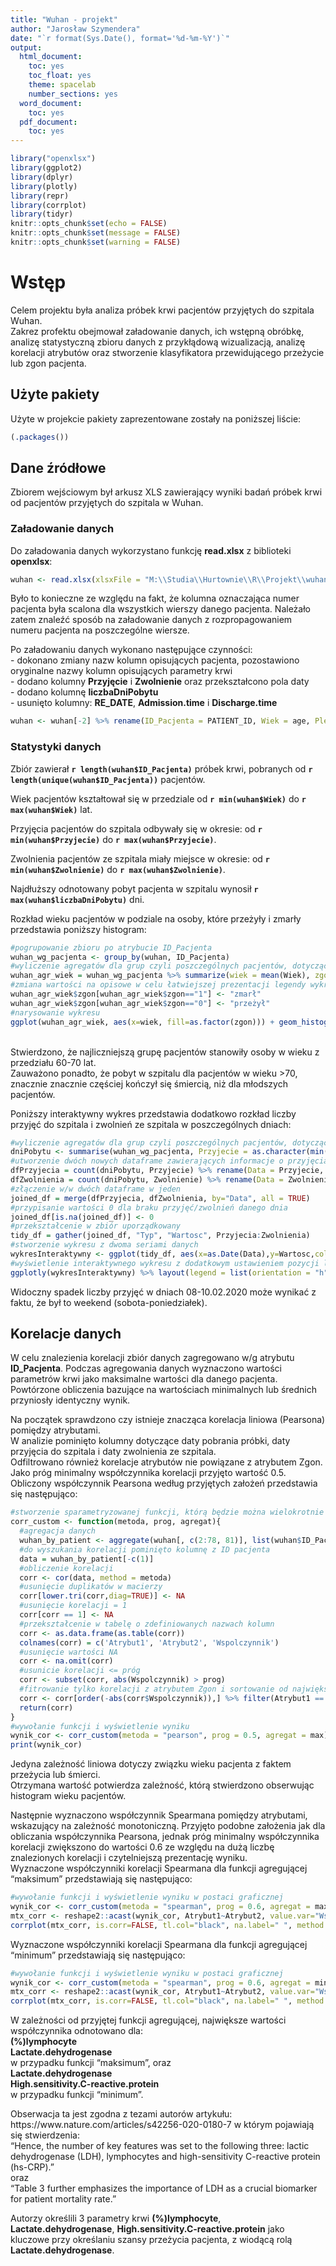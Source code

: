 ---
title: "Wuhan - projekt"
author: "Jarosław Szymendera"
date: "`r format(Sys.Date(), format='%d-%m-%Y')`"
output:
  html_document:
    toc: yes
    toc_float: yes
    theme: spacelab
    number_sections: yes
  word_document:
    toc: yes
  pdf_document:
    toc: yes
---

```{r setup, include=FALSE}
library("openxlsx")
library(ggplot2)
library(dplyr)
library(plotly)
library(repr)
library(corrplot)
library(tidyr)
knitr::opts_chunk$set(echo = FALSE)
knitr::opts_chunk$set(message = FALSE)
knitr::opts_chunk$set(warning = FALSE)
```
# Wstęp

Celem projektu była analiza próbek krwi pacjentów przyjętych do szpitala Wuhan.\
Zakrez profektu obejmował załadowanie danych, ich wstępną obróbkę, analizę statystyczną zbioru danych z przykłądową wizualizacją, analizę korelacji atrybutów oraz stworzenie klasyfikatora przewidującego przeżycie lub zgon pacjenta.

## Użyte pakiety

Użyte w projekcie pakiety zaprezentowane zostały na poniższej liście:
```{r packages, include=TRUE}
(.packages())
```
## Dane źródłowe

Zbiorem wejściowym był arkusz XLS zawierający wyniki badań próbek krwi od pacjentów przyjętych do szpitala w Wuhan.

### Załadowanie danych

Do załadowania danych wykorzystano funkcję **read.xlsx** z biblioteki **openxlsx**:
```{r loadData_1, echo=TRUE}
wuhan <- read.xlsx(xlsxFile = "M:\\Studia\\Hurtownie\\R\\Projekt\\wuhan_blood_sample_data_Jan_Feb_2020.xlsx", fillMergedCells = TRUE, colNames = TRUE)
```

Było to konieczne ze względu na fakt, że kolumna oznaczająca numer pacjenta była scalona dla wszystkich wierszy danego pacjenta.
Należało zatem znaleźć sposób na załadowanie danych z rozpropagowaniem numeru pacjenta na poszczególne wiersze.

Po załadowaniu danych wykonano następujące czynności:<br />
- dokonano zmiany nazw kolumn opisujących pacjenta, pozostawiono oryginalne nazwy kolumn opisujących parametry krwi<br />
- dodano kolumny **Przyjęcie** i **Zwolnienie** oraz przekształcono pola daty<br />
- dodano kolumnę **liczbaDniPobytu**<br />
- usunięto kolumny: **RE_DATE**, **Admission.time** i **Discharge.time**<br />
```{r loadData_2, echo=FALSE}
wuhan <- wuhan[-2] %>% rename(ID_Pacjenta = PATIENT_ID, Wiek = age, Plec = gender, Zgon = outcome) %>% mutate(Przyjecie = as.Date(Admission.time, origin = "1900-01-01"), Zwolnienie = as.Date(Discharge.time, origin = "1900-01-01"), liczbaDniPobytu = as.integer(Discharge.time-Admission.time)) %>% select(-c(4,5))
```
### Statystyki danych
Zbiór zawierał **`r length(wuhan$ID_Pacjenta)`** próbek krwi, pobranych od **`r length(unique(wuhan$ID_Pacjenta))`** pacjentów.

Wiek pacjentów kształtował się w przedziale od **`r min(wuhan$Wiek)`** do **`r max(wuhan$Wiek)`** lat.

Przyjęcia pacjentów do szpitala odbywały się w okresie: od **`r min(wuhan$Przyjecie)`** do **`r max(wuhan$Przyjecie)`**.

Zwolnienia pacjentów ze szpitala miały miejsce w okresie: od **`r min(wuhan$Zwolnienie)`** do **`r max(wuhan$Zwolnienie)`**.

Najdłuższy odnotowany pobyt pacjenta w szpitalu wynosił **`r max(wuhan$liczbaDniPobytu)`** dni.

Rozkład wieku pacjentów w podziale na osoby, które przeżyły i zmarły przedstawia poniższy histogram:
```{r histWiek, echo=FALSE}
#pogrupowanie zbioru po atrybucie ID_Pacjenta
wuhan_wg_pacjenta <- group_by(wuhan, ID_Pacjenta)
#wyliczenie agregatów dla grup czyli poszczególnych pacjentów, dotyczących wieku i faktu przeżycia lub nie
wuhan_agr_wiek = wuhan_wg_pacjenta %>% summarize(wiek = mean(Wiek), zgon = min(Zgon))
#zmiana wartości na opisowe w celu łatwiejszej prezentacji legendy wykresu
wuhan_agr_wiek$zgon[wuhan_agr_wiek$zgon=="1"] <- "zmarł"
wuhan_agr_wiek$zgon[wuhan_agr_wiek$zgon=="0"] <- "przeżył"
#narysowanie wykresu
ggplot(wuhan_agr_wiek, aes(x=wiek, fill=as.factor(zgon))) + geom_histogram() + labs(x="Wiek", y="Liczba pacjentów")  + scale_fill_manual(name="", values = c("blue", "darkblue")) 
```
<br />
Stwierdzono, że najliczniejszą grupę pacjentów stanowiły osoby w wieku z przedziału 60-70 lat.<br />
Zauważono ponadto, że pobyt w szpitalu dla pacjentów w wieku >70, znacznie znacznie częściej kończył się śmiercią, niż dla młodszych pacjentów.

Poniższy interaktywny wykres przedstawia dodatkowo rozkład liczby przyjęć do szpitala i zwolnień ze szpitala w poszczególnych dniach:
```{r przyj_i_zwol, include=TRUE, fig.width=7.3}
#wyliczenie agregatów dla grup czyli poszczególnych pacjentów, dotyczących dat przyjęcia i zwolnienia ze szpitala
dniPobytu <- summarise(wuhan_wg_pacjenta, Przyjecie = as.character(min(Przyjecie)), Zwolnienie = as.character(min(Zwolnienie)))
#utworzenie dwóch nowych dataframe zawierających informacje o przyjęciach i zwolnieniach w poszczególnch dniach
dfPrzyjecia = count(dniPobytu, Przyjecie) %>% rename(Data = Przyjecie, Przyjecia = n)
dfZwolnienia = count(dniPobytu, Zwolnienie) %>% rename(Data = Zwolnienie, Zwolnienia = n)
#złączenie w/w dwóch dataframe w jeden
joined_df = merge(dfPrzyjecia, dfZwolnienia, by="Data", all = TRUE)
#przypisanie wartości 0 dla braku przyjęć/zwolnień danego dnia
joined_df[is.na(joined_df)] <- 0
#przekształcenie w zbiór uporządkowany
tidy_df = gather(joined_df, "Typ", "Wartosc", Przyjecia:Zwolnienia)
#stworzenie wykresu z dwoma seriami danych
wykresInteraktywny <- ggplot(tidy_df, aes(x=as.Date(Data),y=Wartosc,col=Typ)) + geom_line() + theme(legend.position = "top",legend.text = element_text(size = 11), axis.text.x = element_text(size = 8, angle = 90, vjust = 0.5, hjust=1)) + xlab("Data") +ylab("Liczba pacjentów") + scale_x_date(date_labels = "%Y-%m-%d", date_breaks  ="1 day") + scale_color_manual(values=c('darkgreen','darkblue')) + labs(color = "")
#wyświetlenie interaktywnego wykresu z dodatkowym ustawieniem pozycji legendy
ggplotly(wykresInteraktywny) %>% layout(legend = list(orientation = "h"))
```
Widoczny spadek liczby przyjęć w dniach 08-10.02.2020 może wynikać z faktu, że był to weekend (sobota-poniedziałek).

## Korelacje danych

W celu znalezienia korelacji zbiór danych zagregowano w/g atrybutu **ID_Pacjenta**.
Podczas agregowania danych wyznaczono wartości parametrów krwi jako maksimalne wartości dla danego pacjenta.
Powtórzone obliczenia bazujące na wartościach minimalnych lub średnich przyniosły identyczny wynik.

Na początek sprawdzono czy istnieje znacząca korelacja liniowa (Pearsona) pomiędzy atrybutami.<br />
W analizie pominięto kolumny dotyczące daty pobrania próbki, daty przyjęcia do szpitala i daty zwolnienia ze szpitala.<br />
Odfiltrowano również korelacje atrybutów nie powiązane z atrybutem Zgon.<br />
Jako próg minimalny współczynnika korelacji przyjęto wartość 0.5.<br />
Obliczony współczynnik Pearsona według przyjętych założeń przedstawia się następująco:

```{r Pearson}
#stworzenie sparametryzowanej funkcji, którą będzie można wielokrotnie wywoływać
corr_custom <- function(metoda, prog, agregat){
  #agregacja danych
  wuhan_by_patient <- aggregate(wuhan[, c(2:78, 81)], list(wuhan$ID_Pacjenta), agregat, na.rm = TRUE)  
  #do wyszukania korelacji pominięto kolumnę z ID pacjenta
  data = wuhan_by_patient[-c(1)]
  #obliczenie korelacji
  corr <- cor(data, method = metoda)
  #usunięcie duplikatów w macierzy
  corr[lower.tri(corr,diag=TRUE)] <- NA 
  #usunięcie korelacji = 1
  corr[corr == 1] <- NA
  #przekształcenie w tabelę o zdefiniowanych nazwach kolumn
  corr <- as.data.frame(as.table(corr))
  colnames(corr) = c('Atrybut1', 'Atrybut2', 'Wspolczynnik')
  #usunięcie wartości NA
  corr <- na.omit(corr) 
  #usunicie korelacji <= próg
  corr <- subset(corr, abs(Wspolczynnik) > prog) 
  #fitrowanie tylko korelacji z atrybutem Zgon i sortowanie od największych
  corr <- corr[order(-abs(corr$Wspolczynnik)),] %>% filter(Atrybut1 == "Zgon" | Atrybut2 == "Zgon")
  return(corr)
}
#wywołanie funkcji i wyświetlenie wyniku
wynik_cor <- corr_custom(metoda = "pearson", prog = 0.5, agregat = max)
print(wynik_cor)
```
Jedyna zależność liniowa dotyczy związku wieku pacjenta z faktem przeżycia lub śmierci.<br />
Otrzymana wartość potwierdza zależność, którą stwierdzono obserwując histogram wieku pacjentów.<br />

Następnie wyznaczono współczynnik Spearmana pomiędzy atrybutami, wskazujący na zależność monotoniczną.
Przyjęto podobne założenia jak dla obliczania współczynnika Pearsona, jednak próg minimalny współczynnika korelacji zwiększono do wartości 0.6 ze względu na dużą liczbę znalezionych korelacji i czytelniejszą prezentację wyniku.<br />
Wyznaczone współczynniki korelacji Spearmana dla funkcji agregującej "maksimum" przedstawiają się następująco:
```{r Spearman_max}
#wywołanie funkcji i wyświetlenie wyniku w postaci graficznej
wynik_cor <- corr_custom(metoda = "spearman", prog = 0.6, agregat = max)
mtx_corr <- reshape2::acast(wynik_cor, Atrybut1~Atrybut2, value.var="Wspolczynnik")
corrplot(mtx_corr, is.corr=FALSE, tl.col="black", na.label=" ", method = "number")
```

Wyznaczone współczynniki korelacji Spearmana dla funkcji agregującej "minimum" przedstawiają się następująco:
```{r Spearman_min}
#wywołanie funkcji i wyświetlenie wyniku w postaci graficznej
wynik_cor <- corr_custom(metoda = "spearman", prog = 0.6, agregat = min)
mtx_corr <- reshape2::acast(wynik_cor, Atrybut1~Atrybut2, value.var="Wspolczynnik")
corrplot(mtx_corr, is.corr=FALSE, tl.col="black", na.label=" ", method = "number")
```

W zależności od przyjętej funkcji agregującej, największe wartości współczynnika odnotowano dla:\
**(%)lymphocyte**\
**Lactate.dehydrogenase**\
w przypadku funkcji "maksimum",
oraz\
**Lactate.dehydrogenase**\
**High.sensitivity.C-reactive.protein**\
w przypadku funkcji "minimum".

Obserwacja ta jest zgodna z tezami autorów artykułu: 
https://www.nature.com/articles/s42256-020-0180-7
w którym pojawiają się stwierdzenia:\
"Hence, the number of key features was set to the following three: lactic dehydrogenase (LDH), lymphocytes and high-sensitivity C-reactive protein (hs-CRP)."\
oraz\
"Table 3 further emphasizes the importance of LDH as a crucial biomarker for patient mortality rate."

Autorzy określili 3 parametry krwi **(%)lymphocyte**, **Lactate.dehydrogenase**, **High.sensitivity.C-reactive.protein** jako kluczowe przy określaniu szansy przeżycia pacjenta, z wiodącą rolą **Lactate.dehydrogenase**.

<!---
próbowałem stworzyć klasyfikator RandomForest, niestety pojawiały się błędy przy wywołaniu funkcji "train" wynikające z tego, że zbiór zagregowany w/g pacjenta zawierał wartości NA (ew. NaN, Inf - w zależności od funkcji agregującej).

#set.seed(23)
#wuhan_do_ML <- aggregate(wuhan[, c(2:78)], list(wuhan$ID_Pacjenta), max, na.rm = TRUE)
#wuhan_do_ML <- wuhan_do_ML[-1]
#inTraining <- createDataPartition(y=wuhan_do_ML$Zgon, p = 0.75, list = FALSE)
#training <- wuhan_do_ML[inTraining,]
#testing <- wuhan_do_ML[-inTraining,]
#ctrl <- trainControl(method = "repeatedcv", number = 2, repeats = 5)
#fit <- train(Zgon ~ ., data = training, method = "rf", preProc = c("range"), trControl = ctrl, ntree=10)
-->
